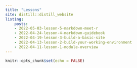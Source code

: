 ```yaml
---
title: "Lessons"
site: distill::distill_website
listing: 
    posts: 
    - 2022-05-03-lesson-5-markdown-meet-r
    - 2022-04-24-lesson-4-markdown-guidebook
    - 2022-04-19-lesson-3-build-a-basic-site
    - 2022-04-13-lesson-2-build-your-working-environment
    - 2022-04-11-lesson-1-module-overview
---
```


```r
knitr::opts_chunk$set(echo = FALSE)
```
